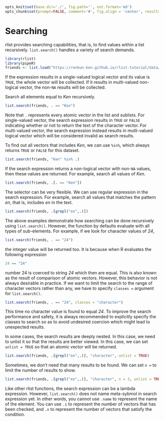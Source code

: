 ```r
opts_knit$set(base.dir='./', fig.path='', out.format='md')
opts_chunk$set(prompt=FALSE, comment='#', fig.align = 'center', results='markup')
```

# Searching

rlist provides searching capabilities, that is, to find values within a list recursively. `list.search()` handles a variety of search demands. 

```r
library(rlist)
library(pipeR)
friends <- list.load("https://renkun-ken.github.io/rlist-tutorial/data/friends.json")
```

If the expression results in a single-valued logical vector and its value is `TRUE`, the whole vector will be collected. If it results in multi-valued non-logical vector, the non-`NA` results will be collected. 

Search all elements equal to *Ken* recursively.

```r
list.search(friends, . == "Ken")
```

Note that `.` represents every atomic vector in the list and sublists. For single-valued vector, the search expression results in `TRUE` or `FALSE` indicating whether or not to return the text of the character vector. For multi-valued vector, the search expression instead results in mutli-valued logical vector which will be considered invalid as search results.

To find out all vectors that includes *Ken*, we can use `%in%`, which always returns `TRUE` or `FALSE` for this dataset.

```r
list.search(friends, "Ken" %in% .)
```

If the search expression returns a non-logical vector with non-`NA` values, then these values are returned. For example, search all values of *Ken*.

```r
list.search(friends, .[. == "Ken"])
```

The selector can be very flexible. We can use regular expression in the search expression. For example, search all values that matches the pattern *en*, that is, includes *en* in the text.

```r
list.search(friends, .[grepl("en",.)])
```

The above examples demonstrate how searching can be done recursively using `list.search()`. However, the function by defaults evaluate with all types of sub-elements. For example, if we look for character values of *24*,

```r
list.search(friends, . == "24")
```

the integer value will be returned too. It is because when R evaluates the following expression

```r
24 == "24"
```

number 24 is coerced to string *24* which then are equal. This is also known as the result of comparison of atomic vectors. However, this behavior is not always desirable in practice. If we want to limit the search to the range of character vectors rather than any, we have to specify `classes =` argument for `list.search()`.

```r
list.search(friends, . == "24", classes = "character")
```

This time no character value is found to equal *24*. To improve the search performance and safety, it is always recommended to explicitly specify the classes to search so as to avoid undesired coercion which might lead to unexpected results.

In some cases, the search results are deeply nested. In this case, we need to unlist it so that the results are better viewed. In this case, we can set `unlist = TRUE` so that an atomic vector will be returned.

```r
list.search(friends, .[grepl("en",.)], "character", unlist = TRUE)
```

Sometimes, we don't need that many results to be found. We can set `n =` to limit the number of results to show.

```r
list.search(friends, .[grepl("en",.)], "character", n = 3, unlist = TRUE)
```

Like other rlist functions, the search expression can be a lambda expression. However, `list.search()` does not name meta-sybmol in search expression yet. In other words, you cannot use `.name` to represent the name of the element. You can use `.i` to represent the number of vectors that has been checked, and `.n` to represent the number of vectors that satisfy the condition.

